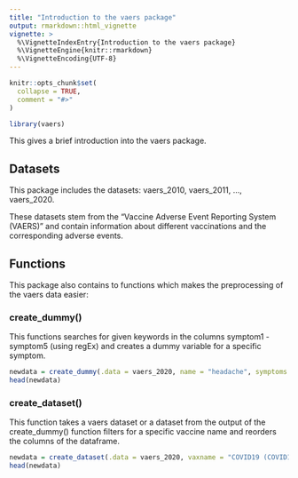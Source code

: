 ```yaml
---
title: "Introduction to the vaers package"
output: rmarkdown::html_vignette
vignette: >
  %\VignetteIndexEntry{Introduction to the vaers package}
  %\VignetteEngine{knitr::rmarkdown}
  %\VignetteEncoding{UTF-8}
---
```


```r
knitr::opts_chunk$set(
  collapse = TRUE,
  comment = "#>"
)
```

```r
library(vaers)
```

This gives a brief introduction into the vaers package.

## Datasets

This package includes the datasets: vaers_2010, vaers_2011, ..., vaers_2020.

These datasets stem from the "Vaccine Adverse Event Reporting System (VAERS)" and contain information about different vaccinations and the corresponding adverse events.

## Functions

This package also contains to functions which makes the preprocessing of the vaers data easier:

### create_dummy()

This functions searches for given keywords in the columns symptom1 - symptom5 (using regEx) and creates a dummy variable for a specific symptom.

```r
newdata = create_dummy(.data = vaers_2020, name = "headache", symptoms = c("Headache"))
head(newdata)
```


### create_dataset()

This function takes a vaers dataset or a dataset from the output of the create_dummy() function filters for a specific vaccine name and reorders the columns of the dataframe.

```r
newdata = create_dataset(.data = vaers_2020, vaxname = "COVID19 (COVID19 (JANSSEN))")
head(newdata)
```



